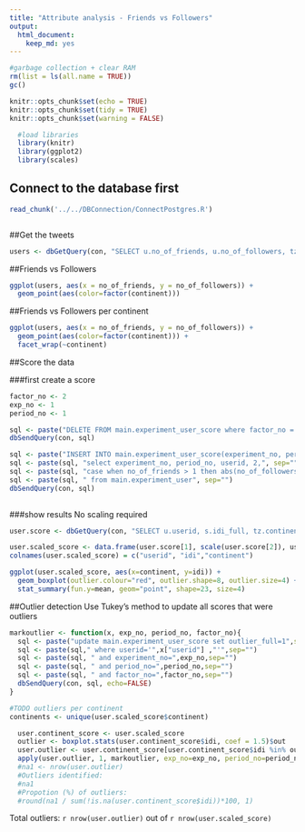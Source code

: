 ```yaml
---
title: "Attribute analysis - Friends vs Followers"
output: 
  html_document: 
    keep_md: yes
---
```


```r
#garbage collection + clear RAM
rm(list = ls(all.name = TRUE))
gc()
```

```r
knitr::opts_chunk$set(echo = TRUE)
knitr::opts_chunk$set(tidy = TRUE)
knitr::opts_chunk$set(warning = FALSE)
```

```r
  #load libraries
  library(knitr)
  library(ggplot2)
  library(scales)

```

## Connect to the database first
```r
read_chunk('../../DBConnection/ConnectPostgres.R')
```

```r
```

##Get the tweets
```r
users <- dbGetQuery(con, "SELECT u.no_of_friends, u.no_of_followers, tz.continent from main.experiment_user u left join main.timezone_r tz on tz.timezone = u.timezone")
```

##Friends vs Followers
```r
ggplot(users, aes(x = no_of_friends, y = no_of_followers)) +
  geom_point(aes(color=factor(continent)))
```

##Friends vs Followers per continent
```r
ggplot(users, aes(x = no_of_friends, y = no_of_followers)) +
  geom_point(aes(color=factor(continent))) +
  facet_wrap(~continent) 
```

##Score the data

###first create a score
```r
factor_no <- 2
exp_no <- 1
period_no <- 1

sql <- paste("DELETE FROM main.experiment_user_score where factor_no = 2",sep="")
dbSendQuery(con, sql)

sql <- paste("INSERT INTO main.experiment_user_score(experiment_no, period_no, userid, factor_no, idi_full)",sep="")
sql <- paste(sql, "select experiment_no, period_no, userid, 2,", sep="")
sql <- paste(sql, "case when no_of_friends > 1 then abs(no_of_followers / no_of_friends) else 0 end", sep="")    
sql <- paste(sql, " from main.experiment_user", sep="")
dbSendQuery(con, sql)
    
```

###show results
No scaling required

```r
user.score <- dbGetQuery(con, "SELECT u.userid, s.idi_full, tz.continent from main.experiment_user_score s join main.experiment_user u on u.userid = s.userid left join main.timezone_r tz on tz.timezone = u.timezone where s.factor_no = 2 and s.experiment_no = u.experiment_no and s.period_no = u.period_no")

user.scaled_score <- data.frame(user.score[1], scale(user.score[2]), user.score[3])
colnames(user.scaled_score) = c("userid", "idi","continent")

ggplot(user.scaled_score, aes(x=continent, y=idi)) +
  geom_boxplot(outlier.colour="red", outlier.shape=8, outlier.size=4) +
  stat_summary(fun.y=mean, geom="point", shape=23, size=4) 


```
##Outlier detection
Use Tukey's method to update all scores that were outliers

```r

markoutlier <- function(x, exp_no, period_no, factor_no){
  sql <- paste("update main.experiment_user_score set outlier_full=1",sep="")
  sql <- paste(sql," where userid='",x["userid"] ,"'",sep="")
  sql <- paste(sql, " and experiment_no=",exp_no,sep="")
  sql <- paste(sql, " and period_no=",period_no,sep="")
  sql <- paste(sql, " and factor_no=",factor_no,sep="")
  dbSendQuery(con, sql, echo=FALSE)  
}

#TODO outliers per continent
continents <- unique(user.scaled_score$continent)

  user.continent_score <- user.scaled_score
  outlier <- boxplot.stats(user.continent_score$idi, coef = 1.5)$out
  user.outlier <- user.continent_score[user.continent_score$idi %in% outlier,]
  apply(user.outlier, 1, markoutlier, exp_no=exp_no, period_no=period_no,factor_no=factor_no)
  #na1 <- nrow(user.outlier)
  #Outliers identified:
  #na1
  #Propotion (%) of outliers:
  #round(na1 / sum(!is.na(user.continent_score$idi))*100, 1)

```

Total outliers: `r nrow(user.outlier)` out of `r nrow(user.scaled_score)`


```r
```